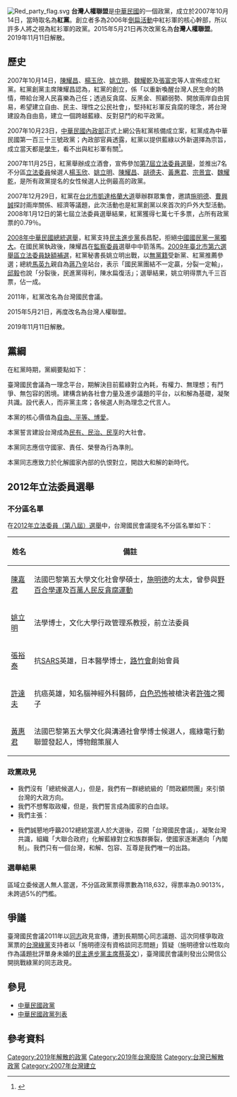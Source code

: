 {{Infobox political party
|name          = 台灣人權聯盟
|lang1         = 英文
|name_lang1    = Taiwan Human Rights Alliance
|logo = 台灣國民會議TNC logo.png
|flag  = 
|colorcode = red
|leader1_title = [[主席|主席]]
|leader1_name  = [[陳嘉君|陳嘉君]]
|foundation =  {{Start date|2007|10|14}}
|dissolved = {{End date|2019|11|11}}
|headquarters  = 
|think_tank = 
|student_wing  = 
|youth_wing = 
|membership_year = 
|membership    = 
| ideology = 民主、自由、人權、正義、永續
| position     = 
|international = 
|colors        = {{colorbox|red}} [[紅色|紅色]]
|seats1_title  = [[立法院|立法委員]]
|seats1        = {{Infobox political party/seats|0|113|hex=red}}
|seats2_title  = [[現任中華民國一、二級行政區行政首長列表|直轄市長]]
|seats2        = {{Infobox political party/seats|0|6|hex=red}}
|seats3_title  = [[2018年中華民國地方公職人員選舉|直轄市議員]]
|seats3        = {{Infobox political party/seats|0|380|hex=red}}
|seats4_title  = [[現任中華民國一、二級行政區行政首長列表|縣市長]]
|seats4        = {{Infobox political party/seats|0|16|hex=red}}
|seats5_title  = [[2018年中華民國地方公職人員選舉|縣市議員]]
|seats5        = {{Infobox political party/seats|0|532|hex=red}}
|seats6_title  = [[2018年中華民國地方公職人員選舉|縣市議長]]
|seats6        = {{Infobox political party/seats|0|22|hex=red}}
|seats7_title  = [[2018年中華民國鄉鎮市區長選舉|鄉鎮市區長]]
|seats7        = {{Infobox political party/seats|0|204|hex=red}}
|seats8_title  = [[2018年中華民國鄉鎮市區民代表選舉|鄉鎮市區民代表]]
|seats8        = {{Infobox political party/seats|0|2148|hex=red}}
|seats9_title  = [[2018年中華民國村里長選舉|村里長]]
|seats9        = {{Infobox political party/seats|0|7744|hex=red}}
|website       = 
|country = 中華民國
}}
[[File:Red_party_flag.svg|thumb]]
'''台灣人權聯盟'''是[[中華民國|中華民國]]的一個政黨，成立於2007年10月14日，當時取名為'''紅黨'''。創立者多為2006年[[倒扁活動|倒扁活動]]中紅衫軍的核心幹部，所以許多人將之視為紅衫軍的政黨。2015年5月21日再次改黨名為'''台灣人權聯盟'''。2019年11月11日解散。

==歷史==
2007年10月14日，[[陳耀昌|陳耀昌]]、[[楊玉欣|楊玉欣]]、[[姚立明|姚立明]]、[[魏耀乾|魏耀乾]]及[[張富忠|張富忠]]等人宣佈成立紅黨。紅黨創黨主席陳耀昌認為，紅黨的創立，係「以重新喚醒台灣人民生命的熱情，帶給台灣人民喜樂為己任；透過反貪腐、反黑金、照顧弱勢、開放兩岸自由貿易，希望建立自由、民主、理性之公民社會」，堅持紅衫軍反貪腐的理念，將台灣建設為自由島，建立一個跨越藍綠、反對惡鬥的和平政黨。

2007年10月23日，[[中華民國內政部|中華民國內政部]]正式上網公告紅黨核備成立案，紅黨成為中華民國第一百三十三號政黨；內政部官員透露，紅黨以提供藍綠以外新選擇為宗旨，成立當天都是[[學生|學生]]，看不出與紅衫軍有關<ref>{{cite news|language=zh-tw|author=張麗娜、徐珮君、王家俊|title=倒扁幹部 悄組紅黨|url=http://www.appledaily.com.tw/appledaily/article/headline/20071024/3927848|publisher=台灣蘋果日報|date=2007-10-24|accessdate=2015-07-04|archive-date=2016-03-08|archive-url=https://web.archive.org/web/20160308110717/http://www.appledaily.com.tw/appledaily/article/headline/20071024/3927848/|dead-url=no}}</ref>。

2007年11月25日，紅黨舉辦成立酒會，宣佈參加[[2008年中華民國立法委員選舉|第7屆立法委員選舉]]，並推出7名不分區[[立法委員|立法委員]]候選人[[楊玉欣|楊玉欣]]、[[姚立明|姚立明]]、[[陳耀昌|陳耀昌]]、[[胡德夫|胡德夫]]、[[黃惠君|黃惠君]]、[[宗景宜|宗景宜]]、[[魏耀乾|魏耀乾]]，是所有政黨提名的女性候選人比例最高的政黨。

2007年12月29日，紅黨在[[台北市|台北市]][[凱達格蘭大道|凱達格蘭大道]]舉辦群眾集會，邀請[[施明德|施明德]]、[[曹興誠|曹興誠]]探討兩岸關係、經濟等議題，此次活動也是紅黨創黨以來首次的戶外大型活動。2008年1月12日的第七屆立法委員選舉結果，紅黨獲得七萬七千多票，占所有政黨票的0.79％。

[[2008年中華民國總統選舉|2008年中華民國總統選舉]]，紅黨支持[[民主進步黨|民主進步黨]]長昌配，拒絕[[中國國民黨|中國國民黨]][[一黨獨大|一黨獨大]]。在國民黨執政後，陳耀昌在[[監察委員|監察委員]]選舉中中箭落馬。[[2009年臺北市第六選舉區立法委員缺額補選|2009年臺北市第六選舉區立法委員缺額補選]]，紅黨秘書長姚立明出戰，以[[無黨籍|無黨籍]]受新黨、紅黨推薦參選；總統[[馬英九|馬英九]]親自為[[蔣乃辛|蔣乃辛]]站台，表示「國民黨團結不一定贏，分裂一定輸」，[[邱毅|邱毅]]也說「分裂後，民進黨得利，陳水扁復活」；選舉結果，姚立明得票九千三百票，佔一成。

2011年，紅黨改名為台灣國民會議。

2015年5月21日，再度改名為台灣人權聯盟。

2019年11月11日解散。

==黨綱==
在紅黨時期，黨綱要點如下：
{{Cquote 3|
#反貪腐，要陽光。
#反撕裂，要包容。
#反對立，要和平。
#反鴨霸，要分享。
#尊重生命，打造無障礙社會。
#精簡官僚，建立小而美政府。
#迎戰全球化，邁向自由島。}}

臺灣國民會議為一理念平台，期解決目前藍綠對立內耗，有權力、無理想；有鬥爭、無包容的困境。建構含納各社會力量及進步議題的平台，以和解為基礎，凝聚共識。設代表人，而非黨主席；各候選人則為理念之代言人。

本黨的核心價值為[[自由、平等、博愛|自由、平等、博愛]]。

本黨誓言建設台灣成為[[民有、民治、民享|民有、民治、民享]]的大社會。

本黨同志應信守國家、責任、榮譽為行為準則。

本黨同志應致力於化解國家內部的仇恨對立，開啟大和解的新時代。

==2012年立法委員選舉==
===不分區名單===
在[[2012年中華民國立法委員選舉|2012年立法委員（第八屆）選舉]]中，台灣國民會議提名不分區名單如下：
{| class="wikitable"
! 姓名
! 備註
|-
| [[陳嘉君_(社運人士)|陳嘉君]] 
|法國巴黎第五大學文化社會學碩士，[[施明德|施明德]]的太太，曾參與[[野百合學運|野百合學運]]及[[百萬人民反貪腐運動|百萬人民反貪腐運動]] 
|-
| [[姚立明|姚立明]] 
|法學博士，文化大學行政管理系教授，前立法委員
|-
| [[張裕泰|張裕泰]] 
|抗[[SARS|SARS]]英雄，日本醫學博士，[[路竹會|路竹會]]創始會員
|-
| [[許達夫|許達夫]] 
|抗癌英雄，知名腦神經外科醫師，[[白色恐怖|白色恐怖]]被槍決者[[許強|許強]]之獨子
|-
| [[黃惠君|黃惠君]] 
|法國巴黎第五大學文化與溝通社會學博士候選人，瘋綠電行動聯盟發起人，博物館策展人
|}

===政黨政見===
*我們沒有「總統候選人」，但是，我們有一群總統級的「問政顧問團」來引領台灣的大政方向。
*我們不想奪取政權，但是，我們誓言成為國家的白血球。
*我們主張：
{{Cquote 3|
# 國家應改變能源結構，全力開發風力、太陽能、地熱、洋流等再生能源，逐漸走向非核目標，預防「福島核災」在台灣上演，導致國家滅亡。
# 外勞薪資與本勞脫鈎，開放家庭幫傭；取消雇用年限，使國家更有競爭力。
# 大量興建只租不售的社會住宅，使年輕人以及中下收入家庭享有「居住正義權」。
# 發展技術與職業教育，讓教育與就業市場接軌。
# 反貪腐，制定「有效」的財產來源不明罪，防堵政客藉「政治獻金」行貪污之實。取消縣市首長、總統參選人補助金制度，結束大牌政客參選致富的惡法。 
# [[中華民國同性婚姻|同性婚姻]]合法化。 
# 大麻除罪化。
# 維護中華民國現行國家體制。台灣就是中華民國，中華民國就是台灣。
# 台美關係是台灣安全的重要基石，在呵護「台灣關係法」的前提下，減少軍事和外交開支，杜絕政府機構浪費，移作社會福利經費。
# 持續豐富「ECFA」的內容，推動更大幅度開放兩岸經貿、旅遊、和文化交往，促使台灣人民與中國人民和平共處，共謀其利。
# 台灣應積極努力和其他大貿易區或國家，簽訂「自由貿易協定」，擴大市場，分散風險。}}
*我們誠懇地呼籲2012總統當選人於大選後，召開「台灣國民會議」，凝聚台灣共識，組織「大聯合政府」化解藍綠對立和族群撕裂，使國家逐漸邁向「內閣制」。我們只有一個台灣，和解、包容、互尊是我們唯一的出路。

=== 選舉結果 ===
區域立委候選人無人當選，不分區政黨票得票數為118,632，得票率為0.9013%，未跨過5%的門檻。

== 爭議 ==
臺灣國民會議2011年以[[同志_(LGBT)|同志]]政見宣傳，遭到長期關心同志議題、這次同樣爭取政黨票的[[台灣綠黨|台灣綠黨]]支持者以「施明德沒有資格談同志問題」質疑（施明德曾以性取向作為議題批評單身未婚的[[民主進步黨主席|民主進步黨主席]][[蔡英文|蔡英文]]），臺灣國民會議則發出公開信公開挑戰綠黨的同志政見。{{cn}}

== 參見 ==
*[[中華民國政黨|中華民國政黨]]
*[[中華民國政黨列表|中華民國政黨列表]]

== 參考資料 ==
{{reflist}}

{{中華民國政黨}}

[[Category:2019年解散的政黨|Category:2019年解散的政黨]]
[[Category:2019年台灣廢除|Category:2019年台灣廢除]]
[[Category:台灣已解散政黨|Category:台灣已解散政黨]]
[[Category:2007年台灣建立|Category:2007年台灣建立]]